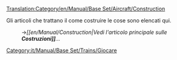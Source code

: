 [[Translation:Category/en/Manual/Base Set/Aircraft/Construction]]


Gli articoli che trattano il come costruire le cose sono elencati qui.
:→''[[en/Manual/Construction|Vedi l'articolo principale sulle '''Costruzioni]]'''...''

[[Category:it/Manual/Base Set/Trains/Giocare]]